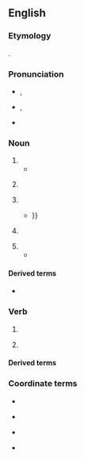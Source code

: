 ==English==
{{was wotd|2016|February|2}}

===Etymology===
{{onomatopoeic|en}}.

===Pronunciation===
* {{enPR|twăng}}, {{IPA|/twæŋ/|lang=en}}
* {{a|US|also}} {{enPR|twāng}}, {{IPA|/tweɪŋ/|lang=en}}
* {{rhymes|æŋ|eɪŋ|lang=en}}

===Noun===
{{en-noun}}

# {{def|The [[sound]] of a [[vibrate|vibrating]] [[string]], for example, of a [[bow]] or a [[music]]al [[instrument]].}}
#* {{quote-book|author=[George] Walter Thornbury|authorlink=George Walter Thornbury|chapter=Life in Spain: Past and Present|location=New York, N.Y.|publisher=[[w:Harper (publisher)|Harper & Brothers]], Publishers, [[w:Franklin Square, New York|Franklin Square]]|year=1860|page=148|pageurl=https://books.google.com/books?id=ONhhAAAAcAAJ&pg=PA148|oclc=2870806|passage=Let me give you in rude recitation, with here and there a '''twang''' and a caper of the guitar-strings, my vision of the [[w:El Cid|Cid]]'s sally from his besieged castle of Alcocer—the first outburst of that Spanish deluge that never receded till it rose over the dead body of the last Moor.}}
# {{lb|en|music}} {{def|A technical term for a particular [[sharp]] vibrating sound characteristic of [[electric guitar]]s.}}
# {{def|A [[trace]] of a [[regional]] or [[foreign]] [[accent]] in someone's voice.}}
#* {{quote-book|author=Nigel Cliff|title=The Shakespeare Riots: Revenge, Drama, and Death in Nineteenth-century America|Random House Incorporated|year=2007|page=90|isbn=978-0-345-48694-3|passage=A few insinuated that the American was not first-rate in Shakespeare, and one or two snidely detected a '''twang''' of the backwoods in his accent; {{...}}}}
# {{lb|en|phonetics}} {{def|The [[sound]] [[quality]] that appears in the [[human]] [[voice]] when the [[epilaryngeal]] [[tube]] is [[narrow]]ed.}}
# {{def|A [[sharp]], [[disagreeable]] [[taste]] or [[flavor]].}}
#* {{quote-book|author=Marvin Carpenter|title=The 1929 Depression: Hey! That’s Perry County!|location=Bloomington, Ind.|publisher={{w|iUniverse}}|year=2011|page=2|isbn=978-1-4502-8461-5|passage=Buttermilk also tastes different today. What do people do when they make buttermilk for the public that gives buttermilk that '''twang''' taste? Do these people put milk in an aging tank to mature like wine in a place where air and germs can't get to it?}}

====Derived terms====
* {{l|en|twangy}}

===Verb===
{{en-verb}}

# {{def|To [[produce]] a [[sharp]] [[vibrating]] [[sound]], like a [[tense]] [[string]] [[pull]]ed and [[sudden]]ly let go.}}
# {{lb|en|music}} {{def|To play a stringed [[musical instrument]] by [[pluck]]ing and [[snap]]ping.}}

====Derived terms====
{{der4
|twanger
|twanging
|twangingly
|twangster
|lang=en}}

===Coordinate terms===
{{top4}}
* {{l|en|brogue}}
{{mid4}}
* {{l|en|drawl}}
{{mid4}}
* {{l|en|lilt}}
{{mid4}}
* {{l|en|lisp}}
{{bottom4}}